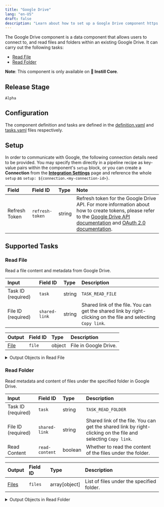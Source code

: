 ```yaml
---
title: "Google Drive"
lang: "en-US"
draft: false
description: "Learn about how to set up a Google Drive component https://github.com/instill-ai/instill-core"
---
```


The Google Drive component is a data component that allows users to connect to, and read files and folders within an existing Google Drive.
It can carry out the following tasks:
- [Read File](#read-file)
- [Read Folder](#read-folder)

**Note**: This component is only available on **🔮 Instill Core**.


## Release Stage

`Alpha`



## Configuration

The component definition and tasks are defined in the [definition.yaml](https://github.com/instill-ai/pipeline-backend/blob/main/pkg/component/data/googledrive/v0/config/definition.yaml) and [tasks.yaml](https://github.com/instill-ai/pipeline-backend/blob/main/pkg/component/data/googledrive/v0/config/tasks.yaml) files respectively.




## Setup


In order to communicate with Google, the following connection details need to be
provided. You may specify them directly in a pipeline recipe as key-value pairs
within the component's `setup` block, or you can create a **Connection** from
the [**Integration Settings**](https://docs.instill-ai.com/docs/set-up-component)
page and reference the whole `setup` as `setup:
${connection.<my-connection-id>}`.

<div class="markdown-col-no-wrap" data-col-1 data-col-2>

| Field | Field ID | Type | Note |
| :--- | :--- | :--- | :--- |
| Refresh Token | `refresh-token` | string | Refresh token for the Google Drive API. For more information about how to create tokens, please refer to the <a href="https://developers.google.com/drive/api/v3/about-auth">Google Drive API documentation</a> and <a href="https://developers.google.com/identity/protocols/oauth2" >OAuth 2.0 documentation</a>.  |

</div>





## Supported Tasks

### Read File

Read a file content and metadata from Google Drive.

<div class="markdown-col-no-wrap" data-col-1 data-col-2>

| Input | Field ID | Type | Description |
| :--- | :--- | :--- | :--- |
| Task ID (required) | `task` | string | `TASK_READ_FILE` |
| File ID (required) | `shared-link` | string | Shared link of the file. You can get the shared link by right-clicking on the file and selecting `Copy link`. |
</div>






<div class="markdown-col-no-wrap" data-col-1 data-col-2>

| Output | Field ID | Type | Description |
| :--- | :--- | :--- | :--- |
| [File](#read-file-file) | `file` | object | File in Google Drive. |
</div>

<details>
<summary> Output Objects in Read File</summary>

<h4 id="read-file-file">File</h4>

<div class="markdown-col-no-wrap" data-col-1 data-col-2>

| Field | Field ID | Type | Note |
| :--- | :--- | :--- | :--- |
| Content | `content` | string | Base64 encoded content of the binary file without the `data:[MIME_TYPE];base64,` prefix. Google Sheets will be exported as CSV, Google Docs as PDF, and Google Slides as PDF. If the file is not a Google file, the content will be the same as the original file. |
| Created time | `created-time` | string | Time when the file was created. Format: `YYYY-MM-DDTHH:MM:SSZ`. |
| ID | `id` | string | Unique ID of the file. |
| MD5 checksum | `md5-checksum` | string | MD5 checksum of the file. This reflects every change made to the file on the server, even those not visible to the user. |
| MIME type | `mime-type` | string | MIME type of the file. For example, `application/pdf`, `text/csv`, `image/jpeg`, etc. |
| Modified time | `modified-time` | string | Time when the file was last modified. Format: `YYYY-MM-DDTHH:MM:SSZ`. |
| Name | `name` | string | Name of the file. The file extension will be added automatically based on the exported MIME type. For example, Google Sheets will be exported as CSV, Google Docs as PDF, and Google Slides as PDF. If the file is a Google Sheet and the name is `MySheet`, the exported file will be `MySheet.csv`. If the file is not a Google file, the name will be used as is. |
| Size | `size` | integer | Size of the file in bytes. |
| Version | `version` | integer | Version of the file in Google Drive. |
| Web Content Link | `web-content-link` | string | Link for downloading the content of the file in a browser. |
| Web View Link | `web-view-link` | string | Link for opening the file in a relevant Google editor or viewer in a browser. Usually, web view link is same as shared link. |
</div>
</details>


### Read Folder

Read metadata and content of files under the specified folder in Google Drive.

<div class="markdown-col-no-wrap" data-col-1 data-col-2>

| Input | Field ID | Type | Description |
| :--- | :--- | :--- | :--- |
| Task ID (required) | `task` | string | `TASK_READ_FOLDER` |
| File ID (required) | `shared-link` | string | Shared link of the file. You can get the shared link by right-clicking on the file and selecting `Copy link`. |
| Read Content | `read-content` | boolean | Whether to read the content of the files under the folder. |
</div>






<div class="markdown-col-no-wrap" data-col-1 data-col-2>

| Output | Field ID | Type | Description |
| :--- | :--- | :--- | :--- |
| [Files](#read-folder-files) | `files` | array[object] | List of files under the specified folder. |
</div>

<details>
<summary> Output Objects in Read Folder</summary>

<h4 id="read-folder-files">Files</h4>

<div class="markdown-col-no-wrap" data-col-1 data-col-2>

| Field | Field ID | Type | Note |
| :--- | :--- | :--- | :--- |
| Content | `content` | string | Base64 encoded content of the binary file without the `data:[MIME_TYPE];base64,` prefix. Google Sheets will be exported as CSV, Google Docs as PDF, and Google Slides as PDF. If the file is not a Google file, the content will be the same as the original file. |
| Created time | `created-time` | string | Time when the file was created. Format: `YYYY-MM-DDTHH:MM:SSZ`. |
| ID | `id` | string | Unique ID of the file. |
| MD5 checksum | `md5-checksum` | string | MD5 checksum of the file. This reflects every change made to the file on the server, even those not visible to the user. |
| MIME type | `mime-type` | string | MIME type of the file. For example, `application/pdf`, `text/csv`, `image/jpeg`, etc. |
| Modified time | `modified-time` | string | Time when the file was last modified. Format: `YYYY-MM-DDTHH:MM:SSZ`. |
| Name | `name` | string | Name of the file. The file extension will be added automatically based on the exported MIME type. For example, Google Sheets will be exported as CSV, Google Docs as PDF, and Google Slides as PDF. If the file is a Google Sheet and the name is `MySheet`, the exported file will be `MySheet.csv`. If the file is not a Google file, the name will be used as is. |
| Size | `size` | integer | Size of the file in bytes. |
| Version | `version` | integer | Version of the file in Google Drive. |
| Web Content Link | `web-content-link` | string | Link for downloading the content of the file in a browser. |
| Web View Link | `web-view-link` | string | Link for opening the file in a relevant Google editor or viewer in a browser. Usually, web view link is same as shared link. |
</div>
</details>



